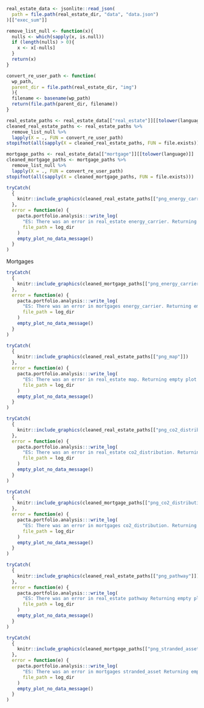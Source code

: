 ```{=latex}
\section{Real Estate \& Mortgage Results}

The Real Estate and Mortgage section allows financial institutions to measure the alignment of their Swiss real estate and mortgage portfolio with the climate target of the Swiss building sector to reach net-zero emissions in 2050. Therefore, the PACTA test assesses the CO~2~ emissions of your real estate and mortgage investments.

Emissions from the Swiss building stock currently account for just over a quarter of Switzerland's total CO~2~ emissions. New buildings are largely equipped with renewable heating systems today. By 2020, CO~2~ emissions from buildings as a whole should have fallen by at least 40% below 1990 levels - this target has been missed. In order to achieve the net zero target declared by the Federal Council in 2050, Switzerland's building stock must reduce its CO~2~ emissions more rapidly in the future, in particular by renovating existing buildings. (\href{Link}{\url{https://www.bafu.admin.ch/bafu/en/home/topics/climate/info-specialists/emission-reduction/reduction-targets/2050-target/climate-strategy-2050.html}})

```

```r
real_estate_data <- jsonlite::read_json(
  path = file.path(real_estate_dir, "data", "data.json")
)[["exec_sum"]]

remove_list_null <- function(x){
  nulls <- which(sapply(x, is.null))
  if (length(nulls) > 0){
    x <- x[-nulls]
  }
  return(x)
}

convert_re_user_path <- function(
  wp_path,
  parent_dir = file.path(real_estate_dir, "img")
  ){
  filename <- basename(wp_path)
  return(file.path(parent_dir, filename))
}

real_estate_paths <- real_estate_data[["real_estate"]][[tolower(language)]]
cleaned_real_estate_paths <- real_estate_paths %>%
  remove_list_null %>%
  lapply(X = ., FUN = convert_re_user_path)
stopifnot(all(sapply(X = cleaned_real_estate_paths, FUN = file.exists)))

mortgage_paths <- real_estate_data[["mortgage"]][[tolower(language)]]
cleaned_mortgage_paths <- mortgage_paths %>%
  remove_list_null %>%
  lapply(X = ., FUN = convert_re_user_path)
stopifnot(all(sapply(X = cleaned_mortgage_paths, FUN = file.exists)))
```

```{=latex}
\begin{esbox}{Current Status}

\begin{minipage}[t]{0.45\textwidth}
Shares of energy sources compared to all participants 

Directly held buildings
```

```r
tryCatch(
  {
    knitr::include_graphics(cleaned_real_estate_paths[["png_energy_carrier"]])
  },
  error = function(e) {
    pacta.portfolio.analysis:::write_log(
      "ES: There was an error in real_estate energy_carrier. Returning empty plot object.\n",
      file_path = log_dir
    )
    empty_plot_no_data_message()
  }
)
```

Mortgages 

```r
tryCatch(
  {
    knitr::include_graphics(cleaned_mortgage_paths[["png_energy_carrier"]])
  },
  error = function(e) {
    pacta.portfolio.analysis:::write_log(
      "ES: There was an error in mortgages energy_carrier. Returning empty plot object.\n",
      file_path = log_dir
    )
    empty_plot_no_data_message()
  }
)
```

```{=latex}
\end{minipage}%
\hfill
\begin{minipage}[t]{0.45\textwidth}

\begin{minipage}[t]{0.7\textwidth}
Geographical distribution of directly held buildings by use 
\end{minipage}%

\hfill\exposureImage
```


```r
tryCatch(
  {
    knitr::include_graphics(cleaned_real_estate_paths[["png_map"]])
  },
  error = function(e) {
    pacta.portfolio.analysis:::write_log(
      "ES: There was an error in real_estate map. Returning empty plot object.\n",
      file_path = log_dir
    )
    empty_plot_no_data_message()
  }
)
```

```{=latex}
Link für Hinweise auf mögliche physische Klimarisiken: 

\href{Natural Hazards}{\url{https://map.geo.admin.ch/?topic=bafu&lang=en&bgLayer=ch.swisstopo.pixelkarte-grau&catalogNodes=825,826,843,849,851,1505}}

\end{minipage}%

\begin{minipage}[t]{0.45\textwidth}
Distribution of the average CO\textsubscript{2} intensity of your real estate portfolio (directly held buildings) compared to peers. 

```


```r
tryCatch(
  {
    knitr::include_graphics(cleaned_real_estate_paths[["png_co2_distribution"]])
  },
  error = function(e) {
    pacta.portfolio.analysis:::write_log(
      "ES: There was an error in real_estate co2_distribution. Returning empty plot object.\n",
      file_path = log_dir
    )
    empty_plot_no_data_message()
  }
)
```

```{=latex}
\end{minipage}%
\hfill
\begin{minipage}[t]{0.45\textwidth}

\begin{minipage}[t]{0.7\textwidth}
Distribution of the mean CO\textsubscript{2} intensity of your mortgage portfolio compared to peers. 
\end{minipage}
\hfill\alignmentImage
```


```r
tryCatch(
  {
    knitr::include_graphics(cleaned_mortgage_paths[["png_co2_distribution"]])
  },
  error = function(e) {
    pacta.portfolio.analysis:::write_log(
      "ES: There was an error in mortgages co2_distribution. Returning empty plot object.\n",
      file_path = log_dir
    )
    empty_plot_no_data_message()
  }
)
```

```{=latex}
\end{minipage}%
\end{esbox}%



\begin{esbox}{Future Status}

\begin{minipage}[t]{0.45\textwidth}
\textbf{Reduction path} of all directly held buildings with the submitted refurbishment plans. 

```

```r
tryCatch(
  {
    knitr::include_graphics(cleaned_real_estate_paths[["png_pathway"]])
  },
  error = function(e) {
    pacta.portfolio.analysis:::write_log(
      "ES: There was an error in real_estate pathway Returning empty plot object.\n",
      file_path = log_dir
    )
    empty_plot_no_data_message()
  }
)
```

```{=latex}
\end{minipage}%
\hfill
\begin{minipage}[t]{0.45\textwidth}

\begin{minipage}[t]{0.7\textwidth}
\textbf{Proportion} of their mortgages that are above or below the reduction path for net zero by 2050
\end{minipage}
\hfill\alignmentImage
```

```r
tryCatch(
  {
    knitr::include_graphics(cleaned_mortgage_paths[["png_stranded_asset"]])
  },
  error = function(e) {
    pacta.portfolio.analysis:::write_log(
      "ES: There was an error in mortgages stranded_asset Returning empty plot object.\n",
      file_path = log_dir
    )
    empty_plot_no_data_message()
  }
)
```

```{=latex}
\end{minipage}%
\end{esbox}%
```


\newpage
